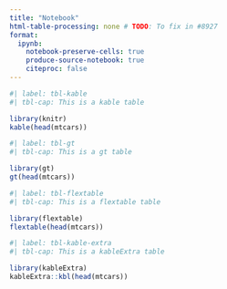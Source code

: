 ```yaml
---
title: "Notebook"
html-table-processing: none # TODO: To fix in #8927
format:
  ipynb: 
    notebook-preserve-cells: true
    produce-source-notebook: true
    citeproc: false
---
```


```r
#| label: tbl-kable
#| tbl-cap: This is a kable table

library(knitr)
kable(head(mtcars))
```

```r
#| label: tbl-gt
#| tbl-cap: This is a gt table

library(gt)
gt(head(mtcars))
```


```r
#| label: tbl-flextable
#| tbl-cap: This is a flextable table

library(flextable)
flextable(head(mtcars))
```


```r
#| label: tbl-kable-extra
#| tbl-cap: This is a kableExtra table

library(kableExtra)
kableExtra::kbl(head(mtcars))
```


